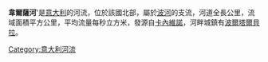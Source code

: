 {{coord|45|46|N|12|50|E|display=title|region:IT_type:river_source:GNS-enwiki}}

'''韋爾薩河''''是[[意大利|意大利]]的河流，位於該國北部，屬於[[波河|波河]]的支流，河道全長公里，流域面積平方公里，平均流量每秒立方米，發源自[[卡內維諾|卡內維諾]]，河畔城鎮有[[波爾塔爾貝拉|波爾塔爾貝拉]]。

{{Italy-geo-stub}}
[[Category:意大利河流|Category:意大利河流]]